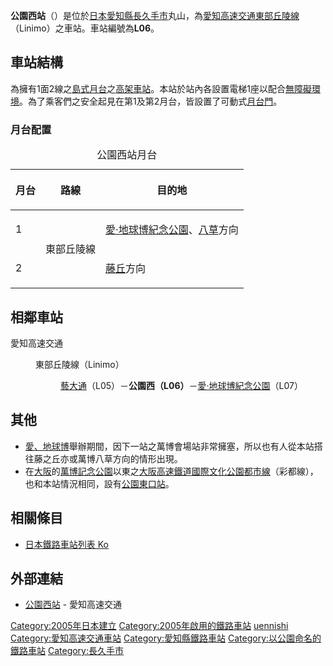 {{NoteTA
|1=zh-tw:公園西車站;zh-cn:公园西站;zh-hk:公園西站;
}}
{{日本車站資訊
|公司色 = #164ca2
|站名 = 公園西車站
|圖片 = Linimo-Koen-Nishi-Sta.jpg
|pxl = 
|圖片説明 =  
|日文原名 = 公園西
|平假名 = こうえんにし
|羅馬拼音 = Koen Nishi
|電報略號 = 
|所在地 = {{JPN}}[[愛知縣|愛知縣]][[長久手市|長久手市]]丸山
|車站構造 = [[高架車站|高架車站]]
|月台配置 = 1面2線
|啟用年月日 = 2005年（[[平成|平成]]17年）3月6日
|廢站年月日 = 
|乘客人數 = 580
|上下車人次 = 1,178
|統計年度 = 2011年
|轉乘      =
|備註      = 標誌：[[File:LS-L06.svg|30px]]
|全寬備註 =
|adjacent = {{Adjacent stations|system=愛知高速交通|line=L|left=藝大通|right=愛·地球博紀念公園|note-left=L05<br />1.5km|note-mid={{車站編號r|L|06|#164ca2|4}}<br />距離[[藤丘站_(愛知縣)|藤丘]]6.0km|note-right=L07<br />1.0km}}
}}

'''公園西站'''（{{jpn|j=公園西駅|hg=こうえんにしえき|rm=Kōen-nishi eki|f=y}}）是位於[[日本|日本]][[愛知縣|愛知縣]][[長久手市|長久手市]]丸山，為[[愛知高速交通|愛知高速交通]][[東部丘陵線|東部丘陵線]]（Linimo）之車站。車站編號為'''L06'''。

== 車站結構 ==
為擁有1面2線之[[島式月台|島式月台]]之[[高架車站|高架車站]]。本站於站內各設置電梯1座以配合[[無障礙環境|無障礙環境]]。為了乘客們之安全起見在第1及第2月台，皆設置了可動式[[月台門|月台門]]。
=== 月台配置 ===
{| class="wikitable"
|+ 公園西站月台
|-
!月台!!路線!!目的地
|-
! 1
| rowspan=2 | {{Color|#164ca2|■}}東部丘陵線
| [[愛·地球博紀念公園站|愛·地球博紀念公園]]、[[八草站|八草]]方向
|-
! 2
| [[藤丘站_(愛知縣)|藤丘]]方向
|}

== 相鄰車站 ==
; 愛知高速交通
: {{Color|#164ca2|■}}東部丘陵線（Linimo）
:: [[藝大通站|藝大通]]（L05）－'''公園西（L06）'''－[[愛·地球博紀念公園站|愛·地球博紀念公園]]（L07）

== 其他 ==
*[[愛、地球博|愛、地球博]]舉辦期間，因下一站之萬博會場站非常擁塞，所以也有人從本站搭往藤之丘亦或萬博八草方向的情形出現。
*在[[大阪市|大阪]]的[[萬博記念公園|萬博記念公園]]以東之[[大阪高速鐵道|大阪高速鐵道]][[國際文化公園都市線|國際文化公園都市線]]（彩都線），也和本站情況相同，設有[[公園東口車站|公園東口站]]。

== 相關條目 ==
* [[日本鐵路車站列表_Ko|日本鐵路車站列表 Ko]]

== 外部連結 == 
* [http://www.linimo.jp/station/2018030614330679.html 公園西站] {{Wayback|url=http://www.linimo.jp/station/2018030614330679.html |date=20200218095851 }} - 愛知高速交通

{{東部丘陵線}}
{{japan-rail-stub}}

{{DEFAULTSORT:Koen-Nishi}}
[[Category:2005年日本建立|Category:2005年日本建立]]
[[Category:2005年啟用的鐵路車站|Category:2005年啟用的鐵路車站]]
[[Category:日本鐵路車站_Ko|uennishi]]
[[Category:愛知高速交通車站|Category:愛知高速交通車站]]
[[Category:愛知縣鐵路車站|Category:愛知縣鐵路車站]]
[[Category:以公園命名的鐵路車站|Category:以公園命名的鐵路車站]]
[[Category:長久手市|Category:長久手市]]